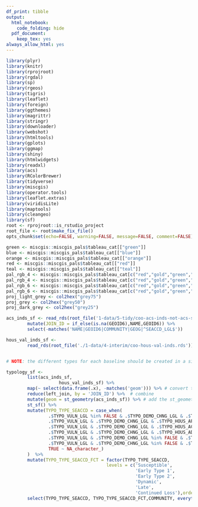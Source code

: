 ```yaml
---
df_print: tibble
output:
  html_notebook:
    code_folding: hide
  pdf_document:
    keep_tex: yes
always_allow_html: yes
---
```


```r
library(plyr)
library(knitr)
library(rprojroot)
library(rgdal)
library(sp)
library(rgeos)
library(tigris)
library(leaflet)
library(foreign)
library(ggthemes)
library(magrittr)
library(stringr)
library(downloader)
library(webshot)
library(htmltools)
library(gplots)
library(ggmap)
library(shiny)
library(htmlwidgets)
library(readxl)
library(acs)
library(RColorBrewer)
library(tidyverse)
library(miscgis)
library(operator.tools)
library(leaflet.extras)
library(viridisLite)
library(maptools)
library(cleangeo)
library(sf)
root <- rprojroot::is_rstudio_project
root_file <- root$make_fix_file()
opts_chunk$set(echo=FALSE, warning=FALSE, message=FALSE, comment=FALSE)
```


```r
green <- miscgis::miscgis_pals$tableau_cat[["green"]]
blue <- miscgis::miscgis_pals$tableau_cat[["blue"]]
orange <- miscgis::miscgis_pals$tableau_cat[["orange"]]
red <- miscgis::miscgis_pals$tableau_cat[["red"]]
teal <- miscgis::miscgis_pals$tableau_cat[["teal"]]
pal_rgb_4 <- miscgis::miscgis_pals$tableau_cat[c("red","gold","green","blue")] %>% unlist %>% palette()
pal_rgb_4 <- miscgis::miscgis_pals$tableau_cat[c("red","gold","green","blue")] %>% unlist %>% palette()
pal_rgb_6 <- miscgis::miscgis_pals$tableau_cat[c("red","gold","green","blue","orange","purple")] %>% unlist %>% palette()
pal_rgb_6 <- miscgis::miscgis_pals$tableau_cat[c("red","gold","green","blue","orange","purple")] %>% unlist %>% palette()
proj_light_grey <- col2hex("grey75")
proj_grey <- col2hex("grey50")
proj_dark_grey <- col2hex("grey25")
```


```r

acs_inds_sf <- read_rds(root_file('1-data/5-tidy/coo-acs-inds-not-acs-sf.rds')) %>% 
        mutate(JOIN_ID = if_else(is.na(GEOID6),NAME,GEOID6)) %>% 
        select(-matches('NAME|GEOID6|COMMUNITY|GEOG|^SEACCD_LGL$'))

hous_val_inds_sf <- 
        read_rds(root_file('./1-data/4-interim/coo-hous-val-inds.rds')) 


# NOTE: the different types for each baseline should be created in a single programmatic step

typology_sf <- 
        list(acs_inds_sf,
                    hous_val_inds_sf) %>% 
        map(~ select(data.frame(.x), -matches('geom'))) %>% # convert to df (left_join trips on sf's)
        reduce(left_join, by = 'JOIN_ID') %>%  # combine
        mutate(geom = st_geometry(acs_inds_sf)) %>% # add the st_geometry
        st_sf() %>% 
        mutate(TYPO_TYPE_SEACCD = case_when(
                .$TYPO_VULN_LGL %in% FALSE & .$TYPO_DEMO_CHNG_LGL & .$TYPO_HOUS_APPR_SEACCD_LGL ~ 'Continued Loss',
                .$TYPO_VULN_LGL & .$TYPO_DEMO_CHNG_LGL & .$TYPO_HOUS_APPR_SEACCD_LGL ~ 'Late',
                .$TYPO_VULN_LGL & .$TYPO_DEMO_CHNG_LGL & .$TYPO_HOUS_ACCL_SEACCD_LGL ~ 'Dynamic',
                .$TYPO_VULN_LGL & .$TYPO_DEMO_CHNG_LGL & .$TYPO_HOUS_ADJ_SEACCD_LGL ~ 'Early Type 2',
                .$TYPO_VULN_LGL & .$TYPO_DEMO_CHNG_LGL %in% FALSE & .$TYPO_HOUS_ACCL_SEACCD_LGL ~ 'Early Type 1',
                .$TYPO_VULN_LGL & .$TYPO_DEMO_CHNG_LGL %in% FALSE & .$TYPO_HOUS_ADJ_SEACCD_LGL ~ 'Susceptible',
                TRUE ~ NA_character_)
        )  %>% 
        mutate(TYPO_TYPE_SEACCD_FCT = factor(TYPO_TYPE_SEACCD,
                                      levels = c('Susceptible',
                                                 'Early Type 1',
                                                 'Early Type 2',
                                                 'Dynamic',
                                                 'Late',
                                                 'Continued Loss'),ordered = TRUE)) %>% 
        select(TYPO_TYPE_SEACCD, TYPO_TYPE_SEACCD_FCT,COMMUNITY, everything())
        

```
